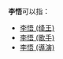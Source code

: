 '''李悟'''可以指：
* [[李悟_(绛王)|李悟 (绛王)]]
* [[李悟_(歌手)|李悟 (歌手)]]
* [[李悟_(導演)|李悟 (導演)]]

{{消歧義|W|Cat=二字李姓人名消歧義}}